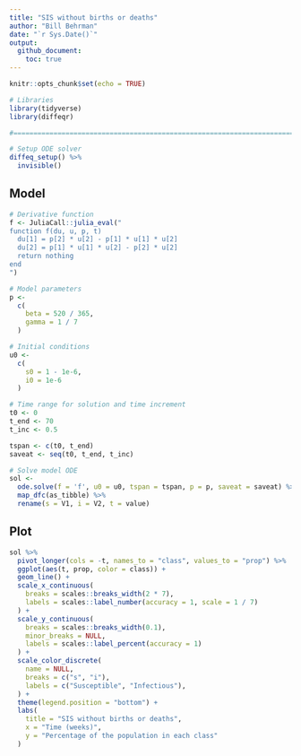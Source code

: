 ```yaml
---
title: "SIS without births or deaths"
author: "Bill Behrman"
date: "`r Sys.Date()`"
output: 
  github_document:
    toc: true
---
```


```r
knitr::opts_chunk$set(echo = TRUE)
```

```r
# Libraries
library(tidyverse)
library(diffeqr)

#===============================================================================

# Setup ODE solver
diffeq_setup() %>% 
  invisible()
```

## Model

```r
# Derivative function
f <- JuliaCall::julia_eval("
function f(du, u, p, t)
  du[1] = p[2] * u[2] - p[1] * u[1] * u[2]
  du[2] = p[1] * u[1] * u[2] - p[2] * u[2]
  return nothing
end
")

# Model parameters
p <- 
  c(
    beta = 520 / 365,
    gamma = 1 / 7
  )

# Initial conditions
u0 <- 
  c(
    s0 = 1 - 1e-6,
    i0 = 1e-6
  )

# Time range for solution and time increment
t0 <- 0
t_end <- 70
t_inc <- 0.5

tspan <- c(t0, t_end)
saveat <- seq(t0, t_end, t_inc)

# Solve model ODE
sol <- 
  ode.solve(f = 'f', u0 = u0, tspan = tspan, p = p, saveat = saveat) %>% 
  map_dfc(as_tibble) %>% 
  rename(s = V1, i = V2, t = value)
```

## Plot

```r
sol %>% 
  pivot_longer(cols = -t, names_to = "class", values_to = "prop") %>% 
  ggplot(aes(t, prop, color = class)) +
  geom_line() +
  scale_x_continuous(
    breaks = scales::breaks_width(2 * 7),
    labels = scales::label_number(accuracy = 1, scale = 1 / 7)
  ) +
  scale_y_continuous(
    breaks = scales::breaks_width(0.1),
    minor_breaks = NULL,
    labels = scales::label_percent(accuracy = 1)
  ) +
  scale_color_discrete(
    name = NULL,
    breaks = c("s", "i"),
    labels = c("Susceptible", "Infectious"),
  ) +
  theme(legend.position = "bottom") +
  labs(
    title = "SIS without births or deaths",
    x = "Time (weeks)",
    y = "Percentage of the population in each class"
  )
```

